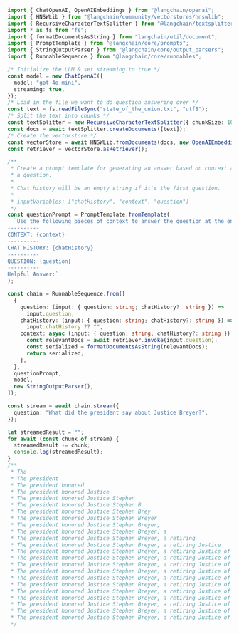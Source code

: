 ```typescript
import { ChatOpenAI, OpenAIEmbeddings } from "@langchain/openai";
import { HNSWLib } from "@langchain/community/vectorstores/hnswlib";
import { RecursiveCharacterTextSplitter } from "@langchain/textsplitters";
import * as fs from "fs";
import { formatDocumentsAsString } from "langchain/util/document";
import { PromptTemplate } from "@langchain/core/prompts";
import { StringOutputParser } from "@langchain/core/output_parsers";
import { RunnableSequence } from "@langchain/core/runnables";

/* Initialize the LLM & set streaming to true */
const model = new ChatOpenAI({
  model: "gpt-4o-mini",
  streaming: true,
});
/* Load in the file we want to do question answering over */
const text = fs.readFileSync("state_of_the_union.txt", "utf8");
/* Split the text into chunks */
const textSplitter = new RecursiveCharacterTextSplitter({ chunkSize: 1000 });
const docs = await textSplitter.createDocuments([text]);
/* Create the vectorstore */
const vectorStore = await HNSWLib.fromDocuments(docs, new OpenAIEmbeddings());
const retriever = vectorStore.asRetriever();

/**
 * Create a prompt template for generating an answer based on context and
 * a question.
 *
 * Chat history will be an empty string if it's the first question.
 *
 * inputVariables: ["chatHistory", "context", "question"]
 */
const questionPrompt = PromptTemplate.fromTemplate(
  `Use the following pieces of context to answer the question at the end. If you don't know the answer, just say that you don't know, don't try to make up an answer.
----------
CONTEXT: {context}
----------
CHAT HISTORY: {chatHistory}
----------
QUESTION: {question}
----------
Helpful Answer:`
);

const chain = RunnableSequence.from([
  {
    question: (input: { question: string; chatHistory?: string }) =>
      input.question,
    chatHistory: (input: { question: string; chatHistory?: string }) =>
      input.chatHistory ?? "",
    context: async (input: { question: string; chatHistory?: string }) => {
      const relevantDocs = await retriever.invoke(input.question);
      const serialized = formatDocumentsAsString(relevantDocs);
      return serialized;
    },
  },
  questionPrompt,
  model,
  new StringOutputParser(),
]);

const stream = await chain.stream({
  question: "What did the president say about Justice Breyer?",
});

let streamedResult = "";
for await (const chunk of stream) {
  streamedResult += chunk;
  console.log(streamedResult);
}
/**
 * The
 * The president
 * The president honored
 * The president honored Justice
 * The president honored Justice Stephen
 * The president honored Justice Stephen B
 * The president honored Justice Stephen Brey
 * The president honored Justice Stephen Breyer
 * The president honored Justice Stephen Breyer,
 * The president honored Justice Stephen Breyer, a
 * The president honored Justice Stephen Breyer, a retiring
 * The president honored Justice Stephen Breyer, a retiring Justice
 * The president honored Justice Stephen Breyer, a retiring Justice of
 * The president honored Justice Stephen Breyer, a retiring Justice of the
 * The president honored Justice Stephen Breyer, a retiring Justice of the United
 * The president honored Justice Stephen Breyer, a retiring Justice of the United States
 * The president honored Justice Stephen Breyer, a retiring Justice of the United States Supreme
 * The president honored Justice Stephen Breyer, a retiring Justice of the United States Supreme Court
 * The president honored Justice Stephen Breyer, a retiring Justice of the United States Supreme Court,
 * The president honored Justice Stephen Breyer, a retiring Justice of the United States Supreme Court, for
 * The president honored Justice Stephen Breyer, a retiring Justice of the United States Supreme Court, for his
 * The president honored Justice Stephen Breyer, a retiring Justice of the United States Supreme Court, for his service
 * The president honored Justice Stephen Breyer, a retiring Justice of the United States Supreme Court, for his service.
 */
```